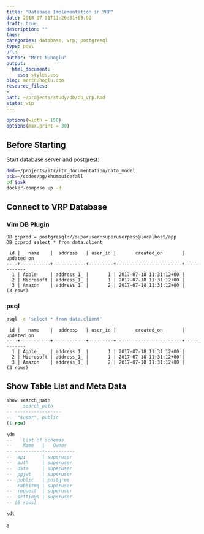 ```yaml
---
title: "Database Implementation in VRP"
date: 2018-07-31T11:26:31+03:00 
draft: true
description: ""
tags:
categories: database, vrp, postgresql
type: post
url:
author: "Mert Nuhoglu"
output:
  html_document:
    css: styles.css
blog: mertnuhoglu.com
resource_files:
- 
path: ~/projects/study/db/db_vrp.Rmd
state: wip
---
```


<style>
  .main-container {
    max-width: 1600px !important;
  }
</style>

``` r
options(width = 150)
options(max.print = 30)
``` 

## Before Starting

Start database server and postgrest:

``` bash
dmd=~/projects/itr/itr_documentation/data_model
psk=~/codes/pg/khumbuicefall
cd $psk
docker-compose up -d
``` 

## Connect to VRP Database

### Vim DB Plugin

``` vimscript
DB g:prod = postgresql://superuser:superuserpass@localhost/app
DB g:prod select * from data.client
``` 

``` 
 id |   name    |  address   | user_id |       created_on       | updated_on 
----+-----------+------------+---------+------------------------+------------
  1 | Apple     | address_1_ |       1 | 2017-07-18 11:31:12+00 | 
  2 | Microsoft | address_1_ |       1 | 2017-07-18 11:31:12+00 | 
  3 | Amazon    | address_1_ |       2 | 2017-07-18 11:31:12+00 | 
(3 rows)
``` 

### psql

``` bash
psql -c 'select * from data.client'
``` 

``` 
 id |   name    |  address   | user_id |       created_on       | updated_on 
----+-----------+------------+---------+------------------------+------------
  1 | Apple     | address_1_ |       1 | 2017-07-18 11:31:12+00 | 
  2 | Microsoft | address_1_ |       1 | 2017-07-18 11:31:12+00 | 
  3 | Amazon    | address_1_ |       2 | 2017-07-18 11:31:12+00 | 
(3 rows)
``` 

## Show Table List and Meta Data

``` sql
show search_path
--    search_path   
-- -----------------
--  "$user", public
(1 row)
``` 

``` sql
\dn
--    List of schemas
--    Name   |   Owner   
-- ----------+-----------
--  api      | superuser
--  auth     | superuser
--  data     | superuser
--  pgjwt    | superuser
--  public   | postgres
--  rabbitmq | superuser
--  request  | superuser
--  settings | superuser
-- (8 rows)
``` 

``` sql
\dt
``` 

a
